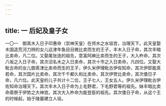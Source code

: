 ```yaml
---
---
---
```

title: 一 后妃及皇子女
---




一〇一　御真木入日子印惠命（崇神天皇）在师木之水垣宫，治理天下。此天皇娶木国造荒河刀辨的女儿远津年鱼目目微比卖而生的王子，丰木入日子命，其次丰暗比卖命，凡二位。又娶尾张连的祖先，意富阿麻比卖而生的王子，大入杵命，其次八坂之入日子命，其次沼名木之入日卖命，其次十市之入日卖命，凡四位。又娶大毗古命的女儿御真津比卖命而生的王子，伊久米伊理毗古伊佐知命，其次伊耶能真若命，其次国片比卖命，其次千千都久和比卖命，其次伊贺比卖命，其次倭日子命，凡六位。此天皇的儿子共计十二位，王子七人，王女五人。伊久米伊理毗古伊佐知命治理天下。其次丰木入日子命为上毛野君，下毛野君等的祖先。妹丰暗比卖命斋祭于伊势之大神宫。其次大入杵命为能登臣的祖先。其次倭日子命，从这个王的时候起，始于陵墓建立人垣。